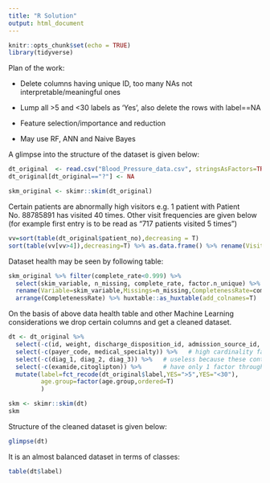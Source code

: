 ```yaml
---
title: "R Solution"
output: html_document
---
```


```r
knitr::opts_chunk$set(echo = TRUE)
library(tidyverse)
```
Plan of the work:  

- Delete columns having unique ID, too many NAs not interpretable/meaningful ones  

- Lump all >5 and <30 labels as 'Yes', also delete the rows with label==NA 

- Feature selection/importance and reduction  

- May use RF, ANN and Naive Bayes  


A glimpse into the structure of the dataset is given below:

```r
dt_original  <- read.csv("Blood_Pressure_data.csv", stringsAsFactors=TRUE)
dt_original[dt_original=="?"] <- NA
```

```r
skm_original <- skimr::skim(dt_original)
```

Certain patients are abnormally high visitors e.g. 1 patient with Patient No. 88785891 has visited 40 times. Other visit frequencies are given below (for example first entry is to be read as "717 patients visited 5 times")
```r
vv=sort(table(dt_original$patient_no),decreasing = T)
sort(table(vv[vv>4]),decreasing=T) %>% as.data.frame() %>% rename(Visits=Var1, 'No of Patients' = Freq) %>% select(`No of Patients`,Visits) %>% as.matrix() %>% huxtable::as_huxtable(add_colnames=T)    #DT::datatable(fillContainer=TRUE)
```

Dataset health may be seen by following table:

```r
skm_original %>% filter(complete_rate<0.999) %>% 
  select(skim_variable, n_missing, complete_rate, factor.n_unique) %>% 
  rename(Variable=skim_variable,Missings=n_missing,CompletenessRate=complete_rate,Uniques=factor.n_unique) %>% 
  arrange(CompletenessRate) %>% huxtable::as_huxtable(add_colnames=T)
```
On the basis of above data health table and other Machine Learning considerations we drop certain columns and get a cleaned dataset. 

```r
dt <- dt_original %>% 
  select(-c(id, weight, discharge_disposition_id, admission_source_id, patient_no, admission_typeid)) %>%   # useless cols e.g. Id's and having more than 10 factors
  select(-c(payer_code, medical_specialty)) %>%   # high cardinality factor variables respectively 17 and 72
  select(-c(diag_1, diag_2, diag_3)) %>%   # useless because these contain integer and V## type mixed entries, factors are more than 700
  select(-c(examide,citoglipton)) %>%      # have only 1 factor throughout 
  mutate(label=fct_recode(dt_original$label,YES=">5",YES="<30"),
         age.group=factor(age.group,ordered=T)
         )
```


```r
skm <- skimr::skim(dt)
skm
```
Structure of the cleaned dataset is given below:
```r
glimpse(dt)
```

It is an almost balanced dataset in terms of classes:
```r
table(dt$label)
```

